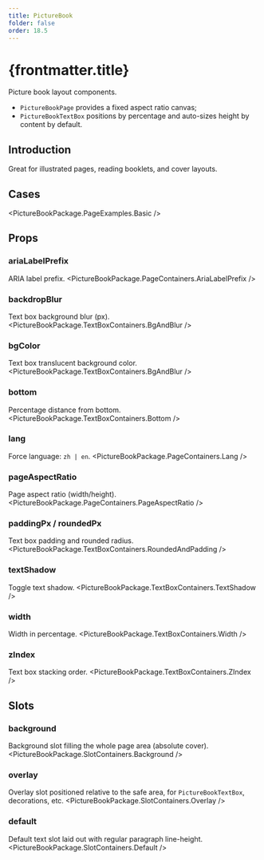 ```yaml
---
title: PictureBook
folder: false
order: 18.5
---
```



# {frontmatter.title}

 Picture book layout components.

 - `PictureBookPage` provides a fixed aspect ratio canvas;
 - `PictureBookTextBox` positions by percentage and auto-sizes height by content by default.

## Introduction
Great for illustrated pages, reading booklets, and cover layouts.

## Cases

<PictureBookPackage.PageExamples.Basic />

## Props

### ariaLabelPrefix
ARIA label prefix.
<PictureBookPackage.PageContainers.AriaLabelPrefix />

### backdropBlur
Text box background blur (px).
<PictureBookPackage.TextBoxContainers.BgAndBlur />

### bgColor
Text box translucent background color.
<PictureBookPackage.TextBoxContainers.BgAndBlur />

### bottom
Percentage distance from bottom.
<PictureBookPackage.TextBoxContainers.Bottom />


### lang
Force language: `zh | en`.
<PictureBookPackage.PageContainers.Lang />

### pageAspectRatio
Page aspect ratio (width/height).
<PictureBookPackage.PageContainers.PageAspectRatio />

### paddingPx / roundedPx
Text box padding and rounded radius.
<PictureBookPackage.TextBoxContainers.RoundedAndPadding />


### textShadow
Toggle text shadow.
<PictureBookPackage.TextBoxContainers.TextShadow />

### width
Width in percentage.
<PictureBookPackage.TextBoxContainers.Width />

### zIndex
Text box stacking order.
<PictureBookPackage.TextBoxContainers.ZIndex />

## Slots

### background
Background slot filling the whole page area (absolute cover).
<PictureBookPackage.SlotContainers.Background />

### overlay
Overlay slot positioned relative to the safe area, for `PictureBookTextBox`, decorations, etc.
<PictureBookPackage.SlotContainers.Overlay />

### default
Default text slot laid out with regular paragraph line-height.
<PictureBookPackage.SlotContainers.Default />


